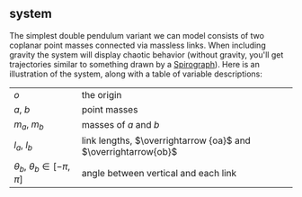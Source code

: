 
## system

The simplest double pendulum variant we can model consists of two coplanar point
masses connected via massless links. When including gravity the system  will
display chaotic behavior (without gravity, you'll get trajectories similar to
something drawn by a [Spirograph](https://en.wikipedia.org/wiki/Spirograph)).
Here is an illustration of the system, along with a table of variable descriptions:
<!-- 
<DoublePendulumViewer/>  -->

|  |  |
|---|--|
| $o$ | the origin |
| $a,\ b$ | point masses |
| $m_a,\ m_b$ | masses of $a$ and $b$   |
| $l_a,\ l_b$ | link lengths, $\overrightarrow {oa}$ and $\overrightarrow{ob}$ |
| $\theta_b,\ \theta_b \in [-\pi, \pi] \hspace{10pt}$ | angle between vertical and each link |
